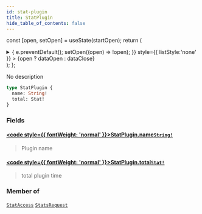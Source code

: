 ```yaml
---
id: stat-plugin
title: StatPlugin
hide_table_of_contents: false
---
```






const [open, setOpen] = useState(startOpen);
return (
<details {...(open ? { open: true } : {})} className="details" style={{ border:'none', boxShadow:'none', background:'var(--ifm-background-color)' }}>
<summary
onClick={(e) => {
e.preventDefault();
setOpen((open) => !open);
}}
style={{ listStyle:'none' }} >
{open ? dataOpen : dataClose}
</summary>
{open && children}
</details>
);
};

No description

```graphql
type StatPlugin {
  name: String!
  total: Stat!
}
```

### Fields

#### [<code style={{ fontWeight: 'normal' }}>StatPlugin.<b>name</b></code>](#)<Bullet />[`String!`](/api/scalars/string) <Badge class="badge badge--secondary" text="non-null"/> <Badge class="badge badge--secondary" text="scalar"/>

> Plugin name

#### [<code style={{ fontWeight: 'normal' }}>StatPlugin.<b>total</b></code>](#)<Bullet />[`Stat!`](/api/objects/stat) <Badge class="badge badge--secondary" text="non-null"/> <Badge class="badge badge--secondary" text="object"/>

> total plugin time

### Member of

[`StatAccess`](/api/objects/stat-access) <Badge class="badge badge--secondary" text="object"/><Bullet />[`StatsRequest`](/api/objects/stats-request) <Badge class="badge badge--secondary" text="object"/>
